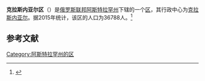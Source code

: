 {{Infobox Settlement
| official_name = 克拉斯内亚尔区
| native_name = Красноярский район
| image_flag =  Flag of Krasnoyarsky rayon (Astrakhan oblast).png 
| image_shield =  Coat of Arms of Krasnoyarsky rayon (Astrakhan oblast).png 
| image_map =  Astrakhanskaya_oblast_Krasnoyarskiy_rayon.png 
| settlement_type = [[区_(苏联)|区]]
| subdivision_type = [[国家|国家]]
| subdivision_type1 = [[俄罗斯行政区划|州]]
| subdivision_name = {{RUS}}
| subdivision_name1 = [[阿斯特拉罕州|阿斯特拉罕州]]
| seat_type = 行政中心
| seat = [[克拉斯内亚尔|克拉斯内亚尔]]
| population_as_of=2015
| population_footnotes = <ref name=stat />
| population_total = 36788
| timezone = [[萨马拉时间|MSK+1]]
| utc_offset = +4
}}
'''克拉斯内亚尔区'''（{{lang-ru|Красноярский район}}）是[[俄罗斯联邦|俄罗斯联邦]][[阿斯特拉罕州|阿斯特拉罕州]]下辖的一个[[区_(苏联)|区]]，其行政中心为[[克拉斯内亚尔|克拉斯内亚尔]]。据2015年统计，该区的人口为36788人。<ref name=stat>{{cite web |url=http://www.gks.ru/free_doc/doc_2015/bul_dr/mun_obr2015.rar |title=Численность населения Российской Федерации по муниципальным образованиям на 1 января 2015 года |accessdate=2015-08-06 |archiveurl=https://www.webcitation.org/6aaNzOlFO?url=http://www.gks.ru/free_doc/doc_2015/bul_dr/mun_obr2015.rar |archivedate=2015-08-06 |language=ru |deadurl=yes }}</ref>

== 参考文献 ==
{{reflist}}

{{Russia-stub}}

[[Category:阿斯特拉罕州的区|Category:阿斯特拉罕州的区]]